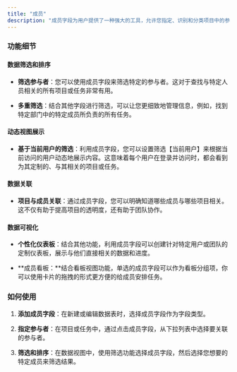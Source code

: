 ```yaml
---
title: "成员"
description: "成员字段为用户提供了一种强大的工具，允许您指定、识别和分类项目中的参与者。这种字段类型特别适用于那些需要跟踪项目分配或团队合作的应用程序。通过利用成员字段，您可以轻松地管理和区分与特定项目或任务相关的人员。"
---
```


### 功能细节

#### 数据筛选和排序

* **筛选参与者**：您可以使用成员字段来筛选特定的参与者。这对于查找与特定人员相关的所有项目或任务非常有用。

* **多重筛选**：结合其他字段进行筛选，可以让您更细致地管理信息，例如，找到特定部门中的特定成员所负责的所有任务。

#### 动态视图展示

* **基于当前用户的筛选**：利用成员字段，您可以设置筛选【当前用户】来根据当前访问的用户动态地展示内容。这意味着每个用户在登录并访问时，都会看到为其定制的、与其相关的项目或任务。

#### 数据关联

* **项目与成员关联**：通过成员字段，您可以明确知道哪些成员与哪些项目相关。这不仅有助于提高项目的透明度，还有助于团队协作。

#### 数据可视化

* **个性化仪表板**：结合其他功能，利用成员字段可以创建针对特定用户或团队的定制仪表板，展示与他们直接相关的数据和进度。

* **成员看板：**结合看板视图功能，单选的成员字段可以作为看板分组项，你可以使用卡片的拖拽的形式更方便的给成员安排任务。

### 如何使用

1. **添加成员字段**：在新建或编辑数据表时，选择成员字段作为字段类型。

2. **指定参与者**：在项目或任务中，通过点击成员字段，从下拉列表中选择要关联的参与者。

3. **筛选和排序**：在数据视图中，使用筛选功能选择成员字段，然后选择您想要的特定成员来筛选结果。
